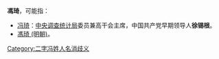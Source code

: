 '''馮琦'''，可能指：

*[[徐锡根|冯琦]]：[[中央调查统计局|中央调查统计局]]委员兼高干会主席，中国共产党早期领导人'''徐锡根'''。
*[[馮琦_(明朝)|馮琦 (明朝)]]。

{{disambig}}

[[Category:二字冯姓人名消歧义|Category:二字冯姓人名消歧义]]